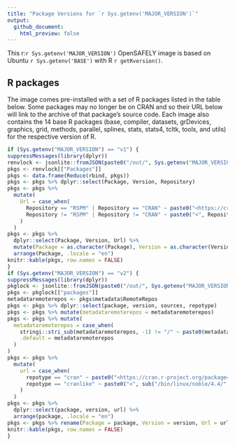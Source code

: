 ```yaml
---
title: "Package Versions for `r Sys.getenv('MAJOR_VERSION')`"
output:
  github_document:
    html_preview: false
---
```


This r:`r Sys.getenv('MAJOR_VERSION')` OpenSAFELY image is based on Ubuntu `r Sys.getenv('BASE')` with R `r getRversion()`.

## R packages

The image comes pre-installed with a set of R packages listed in the table below.
Some packages may no longer be on CRAN and so their URL below will link to the archive of that package's source code.
Each image also contains the 14 base R packages (base, compiler, datasets, grDevices, graphics, grid, methods, parallel, splines, stats, stats4, tcltk, tools, and utils) for the respective version of R.

```r
if (Sys.getenv("MAJOR_VERSION") == "v1") {
suppressMessages(library(dplyr))
renvlock <- jsonlite::fromJSON(paste0("/out/", Sys.getenv("MAJOR_VERSION"), "/renv.lock"))
pkgs <- renvlock[["Packages"]]
pkgs <- data.frame(Reduce(rbind, pkgs))
pkgs <- pkgs %>% dplyr::select(Package, Version, Repository)
pkgs <- pkgs %>%
  mutate(
    Url = case_when(
      Repository == "RSPM" | Repository == "CRAN" ~ paste0("<https://cran.r-project.org/package=", Package, ">"),
      Repository != "RSPM" | Repository != "CRAN" ~ paste0("<", Repository, "/", Package, ">")
    )
  )
pkgs <- pkgs %>%
  dplyr::select(Package, Version, Url) %>%
  mutate(Package = as.character(Package), Version = as.character(Version)) %>%
  arrange(Package, .locale = "en")
knitr::kable(pkgs, row.names = FALSE)
}
if (Sys.getenv("MAJOR_VERSION") == "v2") {
suppressMessages(library(dplyr))
pkglock <- jsonlite::fromJSON(paste0("/out/", Sys.getenv("MAJOR_VERSION"), "/pkg.lock"))
pkgs <- pkglock[["packages"]]
metadataremoterepos <- pkgs$metadata$RemoteRepos
pkgs <- pkgs %>% dplyr::select(package, version, sources, repotype)
pkgs <- pkgs %>% mutate(metadataremoterepos = metadataremoterepos)
pkgs <- pkgs %>% mutate(
  metadataremoterepos = case_when(
    stringi::stri_sub(metadataremoterepos, -1) != "/" ~ paste0(metadataremoterepos, "/"),
    .default = metadataremoterepos
  )
)
pkgs <- pkgs %>%
  mutate(
    url = case_when(
      repotype == "cran" ~ paste0("<https://cran.r-project.org/package=", package, ">"),
      repotype == "cranlike" ~ paste0("<", sub("/bin/linux/noble/4.4/", "/", metadataremoterepos), package, ">")
    )
  )
pkgs <- pkgs %>%
  dplyr::select(package, version, url) %>%
  arrange(package, .locale = "en")
pkgs <- pkgs %>% rename(Package = package, Version = version, Url = url)
knitr::kable(pkgs, row.names = FALSE)
}
```

